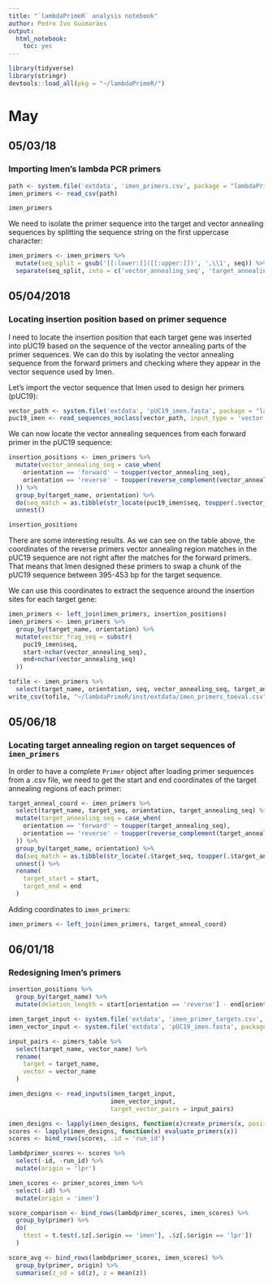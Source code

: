 ```yaml
---
title: "`lambdaPrimeR` analysis notebook"
author: Pedro Ivo Guimarães
output: 
  html_notebook:
    toc: yes
---
```


```r
library(tidyverse)
library(stringr)
devtools::load_all(pkg = "~/lambdaPrimeR/")
```

# May 

## 05/03/18

### Importing Imen's lambda PCR primers

```r
path <- system.file('extdata', 'imen_primers.csv', package = "lambdaPrimeR")
imen_primers <- read_csv(path)
```
```r
imen_primers
```

We need to isolate the primer sequence into the target and vector annealing 
sequences by splitting the sequence string on the first uppercase character:

```r
imen_primers <- imen_primers %>%
  mutate(seq_split = gsub('[[:lower:]]([[:upper:]])', ',\\1', seq)) %>%
  separate(seq_split, into = c('vector_annealing_seq', 'target_annealing_seq'), sep = ',')
```

## 05/04/2018

### Locating insertion position based on primer sequence

I need to locate the insertion position that each target gene was inserted into 
pUC19 based on the sequence of the vector annealing parts of the primer sequences.
We can do this by isolating the vector annealing sequence from the forward primers 
and checking where they appear in the vector sequence used by Imen. 

Let's import the vector sequence that Imen used to design her primers (pUC19):
```r
vector_path <- system.file('extdata', 'pUC19_imen.fasta', package = "lambdaPrimeR")
puc19_imen <- read_sequences_noclass(vector_path, input_type = 'vector')
```

We can now locate the vector annealing sequences from each forward primer in the 
pUC19 sequence:

```r
insertion_positions <- imen_primers %>%
  mutate(vector_annealing_seq = case_when(
    orientation == 'forward' ~ toupper(vector_annealing_seq),
    orientation == 'reverse' ~ toupper(reverse_complement(vector_annealing_seq))
  )) %>%
  group_by(target_name, orientation) %>%
  do(seq_match = as.tibble(str_locate(puc19_imen$seq, toupper(.$vector_annealing_seq)))) %>%
  unnest()
```

```r
insertion_positions
```

There are some interesting results. As we can see on the table above, the coordinates
of the reverse primers vector annealing region matches in the pUC19 sequence are not right
after the matches for the forward primers. That means that Imen designed these 
primers to swap a chunk of the pUC19 sequence between 395-453 bp for the target
sequence.

We can use this coordinates to extract the sequence around the insertion sites 
for each target gene:

```r
imen_primers <- left_join(imen_primers, insertion_positions)
imen_primers <- imen_primers %>%
  group_by(target_name, orientation) %>%
  mutate(vector_frag_seq = substr(
    puc19_imen$seq, 
    start-nchar(vector_annealing_seq), 
    end+nchar(vector_annealing_seq)
  ))
```

```r
tofile <- imen_primers %>%
  select(target_name, orientation, seq, vector_annealing_seq, target_annealing_seq)
write_csv(tofile, "~/lambdaPrimeR/inst/extdata/imen_primers_toeval.csv")
```

## 05/06/18

### Locating target annealing region on target sequences of `imen_primers`

In order to have a complete `Primer` object after loading primer sequences from 
a .csv file, we need to get the start and end coordinates of the target
annealing regions of each primer:

```r
target_anneal_coord <- imen_primers %>%
  select(target_name, target_seq, orientation, target_annealing_seq) %>%
  mutate(target_annealing_seq = case_when(
    orientation == 'forward' ~ toupper(target_annealing_seq),
    orientation == 'reverse' ~ toupper(reverse_complement(target_annealing_seq))
  )) %>%
  group_by(target_name, orientation) %>%
  do(seq_match = as.tibble(str_locate(.$target_seq, toupper(.$target_annealing_seq)))) %>%
  unnest() %>%
  rename(
    target_start = start, 
    target_end = end
  )
```

Adding coordinates to `imen_primers`:

```r
imen_primers <- left_join(imen_primers, target_anneal_coord)
```

## 06/01/18

### Redesigning Imen's primers

```r
insertion_positions %>%
  group_by(target_name) %>%
  mutate(deletion_length = start[orientation == 'reverse'] - end[orientation == 'forward']-1)
```

```r
imen_target_input <- system.file('extdata', 'imen_primer_targets.csv', package = "lambdaPrimeR")
imen_vector_input <- system.file('extdata', 'pUC19_imen.fasta', package = "lambdaPrimeR")

input_pairs <- pimers_table %>%
  select(target_name, vector_name) %>%
  rename(
    target = target_name, 
    vector = vector_name
  )

imen_designs <- read_inputs(imen_target_input, 
                            imen_vector_input, 
                            target_vector_pairs = input_pairs)
```

```r
imen_designs <- lapply(imen_designs, function(x)create_primers(x, position = 377, deletion_length = 57))
scores <- lapply(imen_designs, function(x) evaluate_primers(x))
scores <- bind_rows(scores, .id = 'run_id')
```

```r
lambdprimer_scores <- scores %>%
  select(-id, -run_id) %>%
  mutate(origin = 'lpr')

imen_scores <- primer_scores_imen %>%
  select(-id) %>%
  mutate(origin = 'imen')

score_comparison <- bind_rows(lambdprimer_scores, imen_scores) %>%
  group_by(primer) %>%
  do(
    ttest = t.test(.$z[.$origin == 'imen'], .$z[.$origin == 'lpr'])
  ) 

score_avg <- bind_rows(lambdprimer_scores, imen_scores) %>%
  group_by(primer, origin) %>%
  summarise(z_sd = sd(z), z = mean(z)) 
```



